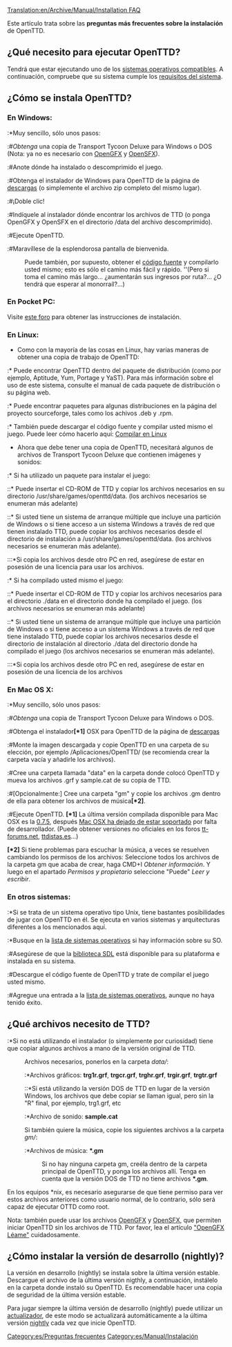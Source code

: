 [[Translation:en/Archive/Manual/Installation FAQ]]

Este artículo trata sobre las '''preguntas más frecuentes sobre la instalación''' de OpenTTD.

==¿Qué necesito para ejecutar OpenTTD?==
Tendrá que estar ejecutando uno de los [[es/Archive/Compilation and Ports/Sistema operativo|sistemas operativos compatibles]]. A continuación, compruebe que su sistema cumple los [[es/Requisitos del sistema|requisitos del sistema]].

==¿Cómo se instala OpenTTD?==
=== En Windows: ===
:*Muy sencillo, sólo unos pasos:
:#''Obtenga'' una copia de Transport Tycoon Deluxe para Windows o DOS (Nota: ya no es necesario con [[es/Archive/Community/OpenGFX Léame|OpenGFX]] y [[es/Archive/Community/Reemplazo de efectos de sonido|OpenSFX]]).
:#Anote dónde ha instalado o descomprimido el juego.
:#Obtenga el instalador de Windows para OpenTTD de la página de [http://www.openttd.org/download-stable descargas] (o simplemente el archivo zip completo del mismo lugar).
:#¡Doble clic!
:#Indíquele al instalador dónde encontrar los archivos de TTD (o ponga OpenGFX y OpenSFX en el directorio /data del archivo descomprimido).
:#Ejecute OpenTTD.
:#Maravíllese de la esplendorosa pantalla de bienvenida.

:Puede también, por supuesto, obtener el [[es/Código fuente|código fuente]] y compilarlo usted mismo; esto es sólo el camino más fácil y rápido. ''(Pero si toma el camino más largo... ¿aumentarán sus ingresos por ruta?... ¿O tendrá que esperar al monorraíl?...)

=== En Pocket PC: ===
Visite [http://www.esoftinteractive.com/forums/viewforum.php?f=23 este foro] para obtener las instrucciones de instalación.

=== En Linux: ===
* Como con la mayoría de las cosas en Linux, hay varias maneras de obtener una copia de trabajo de OpenTTD:
:* Puede encontrar OpenTTD dentro del paquete de distribución (como por ejemplo, Aptitude, Yum, Portage y YaST). Para más información sobre el uso de este sistema, consulte el manual de cada paquete de distribución o su página web.
:* Puede encontrar paquetes para algunas distribuciones en la página del proyecto sourceforge, tales como los achivos .deb y .rpm.
:* También puede descargar el código fuente y compilar usted mismo el juego. Puede leer cómo hacerlo aquí: [[es/Archive/Compilation and Ports/Compilar en Linux|Compilar en Linux]]
* Ahora que debe tener una copia de OpenTTD, necesitará algunos de archivos de Transport Tycoon Deluxe que contienen imágenes y sonidos: 
:* Si ha utilizado un paquete para instalar el juego:
::* Puede insertar el CD-ROM de TTD y copiar los archivos necesarios en su directorio /usr/share/games/openttd/data. (los archivos necesarios se enumeran más adelante)
::* Si usted tiene un sistema de arranque múltiple que incluye una partición de Windows o si tiene acceso a un sistema Windows a través de red que tienen instalado TTD, puede copiar los archivos necesarios desde el directorio de instalación a /usr/share/games/openttd/data. (los archivos necesarios se enumeran más adelante).
:::*Si copia los archivos desde otro PC en red, asegúrese de estar en posesión de una licencia para usar los archivos.
:* Si ha compilado usted mismo el juego:
::* Puede insertar el CD-ROM de TTD y copiar los archivos necesarios para el directorio ./data en el directorio donde ha compilado el juego. (los archivos necesarios se enumeran más adelante)
::* Si usted tiene un sistema de arranque múltiple que incluye una partición de Windows o si tiene acceso a un sistema Windows a través de red que tiene instalado TTD, puede copiar los archivos necesarios desde el directorio de instalación al directorio ./data del directorio donde ha compilado el juego (los archivos necesarios se enumeran más adelante).
:::*Si copia los archivos desde otro PC en red, asegúrese de estar en posesión de una licencia de los archivos

=== En Mac OS X: ===

:*Muy sencillo, sólo unos pasos:
:#''Obtenga'' una copia de Transport Tycoon Deluxe para Windows o DOS.
:#Obtenga el instalador'''[*1]''' OSX para OpenTTD de la página de [http://www.openttd.org/download-stable descargas]
:#Monte la imagen descargada y copie OpenTTD en una carpeta de su elección, por ejemplo /Aplicaciones/OpenTTD/ (se recomienda crear la carpeta vacía y añadirle los archivos).
:#Cree una carpeta llamada "data" en la carpeta donde colocó OpenTTD y mueva los archivos .grf y sample.cat de su copia de TTD.
:#[Opcionalmente:] Cree una carpeta "gm" y copie los archivos .gm dentro de ella para obtener los archivos de música'''[*2]'''.
:#Ejecute OpenTTD.
'''[*1]''' La última versión compilada disponible para Mac OSX es la [http://gb.binaries.openttd.org/binaries/releases/0.7.5/index.html 0.7.5], después [http://www.openttd.org/en/news/103 Mac OSX ha dejado de estar soportado] por falta de desarrollador. (Puede obtener versiones no oficiales en los foros [http://www.tt-forums.net/viewtopic.php?f=29&t=48329 tt-forums.net], [http://ttdistas.es/descargas ttdistas.es]...)

'''[*2]''' Si tiene problemas para escuchar la música, a veces se resuelven cambiando los permisos de los archivos: Seleccione todos los archivos de la carpeta gm que acaba de crear, haga CMD+I ''Obtener información''. Y luego en el apartado ''Permisos y propietario'' seleccione "Puede" ''Leer y escribir''.

=== En otros sistemas: ===
:*Si se trata de un sistema operativo tipo Unix, tiene bastantes posibilidades de jugar con OpenTTD en él. Se ejecuta en varios sistemas y arquitecturas diferentes a los mencionados aquí.
:*Busque en la [[es/Archive/Compilation and Ports/Sistema operativo|lista de sistemas operativos]] si hay información sobre su SO.
:#Asegúrese de que la [http://libsdl.org biblioteca SDL] está disponible para su plataforma e instalada en su sistema.
:#Descargue el código fuente de OpenTTD y trate de compilar el juego usted mismo.
:#Agregue una entrada a la [[es/Archive/Compilation and Ports/Sistema operativo|lista de sistemas operativos]], aunque no haya tenido éxito.

== ¿Qué archivos necesito de TTD? ==
:*Si no está utilizando el instalador (o simplemente por curiosidad) tiene que copiar algunos archivos a mano de la versión original de TTD.
:Archivos necesarios, ponerlos en la carpeta <i>data/</i>:
::*Archivos gráficos: <b>trg1r.grf</b>, <b>trgcr.grf</b>, <b>trghr.grf</b>, <b>trgir.grf</b>, <b>trgtr.grf</b>
:::*Si está utilizando la versión DOS de TTD en lugar de la versión Windows, los archivos que debe copiar se llaman igual, pero sin la "R" final, por ejemplo, trg1.grf, etc
::*Archivo de sonido: <b>sample.cat</b>
:Si también quiere la música, copie los siguientes archivos a la carpeta <i>gm/</i>:
::*Archivos de música: <b>*.gm</b>
::Si no hay ninguna carpeta gm, creéla dentro de la carpeta principal de OpenTTD, y ponga los archivos allí. Tenga en cuenta que la versión DOS de TTD no tiene archivos <b>*.gm</b>.

En los equipos *nix, es necesario asegurarse de que tiene permiso para ver estos archivos anteriores como usuario normal, de lo contrario, sólo será capaz de ejecutar OTTD como root.

Nota: también puede usar los archivos [[es/Archive/Community/OpenGFX Léame|OpenGFX]] y [[es/Archive/Community/Reemplazo de efectos de sonido|OpenSFX]], que permiten iniciar OpenTTD sin los archivos de TTD. Por favor, lea el artículo [[es/Archive/Community/OpenGFX Léame|"OpenGFX Léame"]] cuidadosamente.

==¿Cómo instalar la versión de desarrollo (nightly)? ==
La versión en desarrollo (nightly) se instala sobre la última versión estable.
Descargue el archivo de la última versión nigthly, a continuación, instálelo en la carpeta donde instaló su OpenTTD. Es recomendable hacer una copia de seguridad de la última versión estable.

Para jugar siempre la última versión de desarrollo (nightly) puede utilizar un [[es/Actualizadores para OpenTTD|actualizador]], de este modo se actualizará automáticamente a la última versión  [[es/Archive/Community/Versión de desarrollo|nightly]] cada vez que inicie OpenTTD.

[[Category:es/Preguntas frecuentes]]
[[Category:es/Manual/Instalación]]